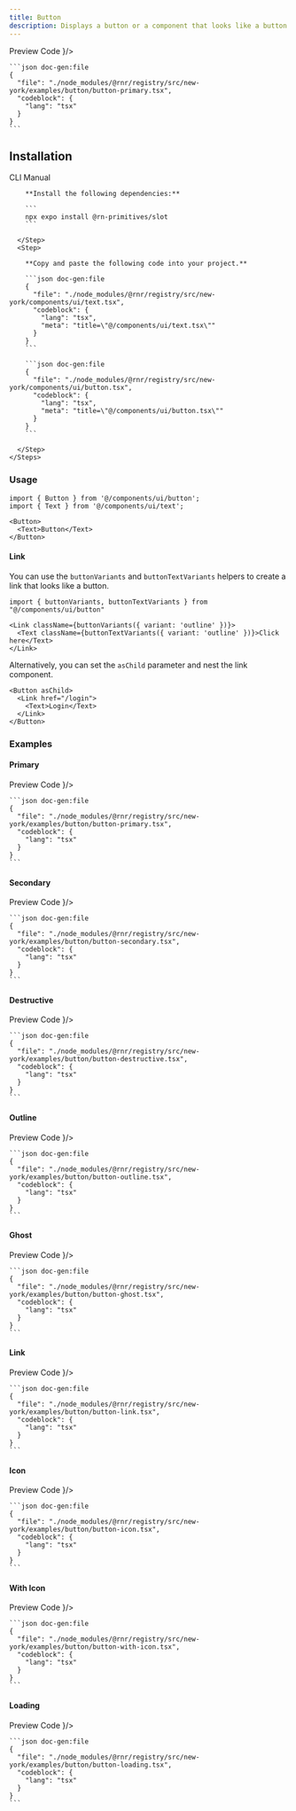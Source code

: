 ```yaml
---
title: Button
description: Displays a button or a component that looks like a button.
---
```



<div className="h-5"/>

<SectionTabs defaultValue="preview">
  <SectionTabsList>
    <SectionTabsTrigger value="preview">Preview</SectionTabsTrigger>
    <SectionTabsTrigger value="code">Code</SectionTabsTrigger>
  </SectionTabsList>
  <SectionTabsContent value="preview">
    <PreviewCard copyContent={buttonPreview} webPreview={<ButtonPreview />}/>
  </SectionTabsContent>
  <SectionTabsContent value="code">

    ```json doc-gen:file
    {
      "file": "./node_modules/@rnr/registry/src/new-york/examples/button/button-primary.tsx",
      "codeblock": {
        "lang": "tsx"
      }
    }
    ```
  </SectionTabsContent>
</SectionTabs>


## Installation

<SectionTabs defaultValue="cli">
  <SectionTabsList>
    <SectionTabsTrigger id="cli" value="cli">CLI</SectionTabsTrigger>
    <SectionTabsTrigger id="manual" value="manual">Manual</SectionTabsTrigger>
  </SectionTabsList>
  <SectionTabsContent value="cli">
     <CommandTabs args={["add", "button"]}/>
  </SectionTabsContent>
  <SectionTabsContent value="manual">
    <Steps> 
      <Step>
 
        **Install the following dependencies:**

        ```
        npx expo install @rn-primitives/slot
        ```

      </Step>
      <Step>
 
        **Copy and paste the following code into your project.**

        ```json doc-gen:file
        {
          "file": "./node_modules/@rnr/registry/src/new-york/components/ui/text.tsx",
          "codeblock": {
            "lang": "tsx",
            "meta": "title=\"@/components/ui/text.tsx\""
          }
        }
        ```

        ```json doc-gen:file
        {
          "file": "./node_modules/@rnr/registry/src/new-york/components/ui/button.tsx",
          "codeblock": {
            "lang": "tsx",
            "meta": "title=\"@/components/ui/button.tsx\""
          }
        }
        ```
 
      </Step>
    </Steps>

  </SectionTabsContent>
</SectionTabs>

### Usage

```tsx
import { Button } from '@/components/ui/button';
import { Text } from '@/components/ui/text';

```

```tsx
<Button>
  <Text>Button</Text>
</Button>
```

#### Link

You can use the `buttonVariants` and `buttonTextVariants` helpers to create a link that looks like a button.

```tsx
import { buttonVariants, buttonTextVariants } from "@/components/ui/button"
```

```tsx
<Link className={buttonVariants({ variant: 'outline' })}>
  <Text className={buttonTextVariants({ variant: 'outline' })}>Click here</Text>
</Link>
```

Alternatively, you can set the `asChild` parameter and nest the link component.

```tsx
<Button asChild>
  <Link href="/login">
    <Text>Login</Text>
  </Link>
</Button>
```

### Examples

#### Primary

<SectionTabs defaultValue="preview">
  <SectionTabsList>
    <SectionTabsTrigger value="preview">Preview</SectionTabsTrigger>
    <SectionTabsTrigger value="code">Code</SectionTabsTrigger>
  </SectionTabsList>
  <SectionTabsContent value="preview">
    <PreviewCard copyContent={buttonPreview} webPreview={<ButtonPreview />}/>
  </SectionTabsContent>
  <SectionTabsContent value="code">

    ```json doc-gen:file
    {
      "file": "./node_modules/@rnr/registry/src/new-york/examples/button/button-primary.tsx",
      "codeblock": {
        "lang": "tsx"
      }
    }
    ```
  </SectionTabsContent>
</SectionTabs>

<div className="h-5"/>

#### Secondary

<SectionTabs defaultValue="preview">
  <SectionTabsList>
    <SectionTabsTrigger value="preview">Preview</SectionTabsTrigger>
    <SectionTabsTrigger value="code">Code</SectionTabsTrigger>
  </SectionTabsList>
  <SectionTabsContent value="preview">
    <PreviewCard copyContent={buttonSecondaryPreview} webPreview={<ButtonSecondaryPreview />}/>
  </SectionTabsContent>
  <SectionTabsContent value="code">

    ```json doc-gen:file
    {
      "file": "./node_modules/@rnr/registry/src/new-york/examples/button/button-secondary.tsx",
      "codeblock": {
        "lang": "tsx"
      }
    }
    ```

  </SectionTabsContent>
</SectionTabs>

<div className="h-5"/>

#### Destructive

<SectionTabs defaultValue="preview">
  <SectionTabsList>
    <SectionTabsTrigger value="preview">Preview</SectionTabsTrigger>
    <SectionTabsTrigger value="code">Code</SectionTabsTrigger>
  </SectionTabsList>
  <SectionTabsContent value="preview">
    <PreviewCard copyContent={buttonDestructivePreview} webPreview={<ButtonDestructivePreview />}/>
  </SectionTabsContent>
  <SectionTabsContent value="code">

    ```json doc-gen:file
    {
      "file": "./node_modules/@rnr/registry/src/new-york/examples/button/button-destructive.tsx",
      "codeblock": {
        "lang": "tsx"
      }
    }
    ```

  </SectionTabsContent>
</SectionTabs>

<div className="h-5"/>

#### Outline

<SectionTabs defaultValue="preview">
  <SectionTabsList>
    <SectionTabsTrigger value="preview">Preview</SectionTabsTrigger>
    <SectionTabsTrigger value="code">Code</SectionTabsTrigger>
  </SectionTabsList>
  <SectionTabsContent value="preview">
    <PreviewCard copyContent={buttonOutlinePreview} webPreview={<ButtonOutlinePreview />}/>
  </SectionTabsContent>
  <SectionTabsContent value="code">

    ```json doc-gen:file
    {
      "file": "./node_modules/@rnr/registry/src/new-york/examples/button/button-outline.tsx",
      "codeblock": {
        "lang": "tsx"
      }
    }
    ```

  </SectionTabsContent>
</SectionTabs>

<div className="h-5"/>

#### Ghost

<SectionTabs defaultValue="preview">
  <SectionTabsList>
    <SectionTabsTrigger value="preview">Preview</SectionTabsTrigger>
    <SectionTabsTrigger value="code">Code</SectionTabsTrigger>
  </SectionTabsList>
  <SectionTabsContent value="preview">
    <PreviewCard copyContent={buttonGhostPreview} webPreview={<ButtonGhostPreview />}/>
  </SectionTabsContent>
  <SectionTabsContent value="code">

    ```json doc-gen:file
    {
      "file": "./node_modules/@rnr/registry/src/new-york/examples/button/button-ghost.tsx",
      "codeblock": {
        "lang": "tsx"
      }
    }
    ```

  </SectionTabsContent>
</SectionTabs>

<div className="h-5"/>

#### Link

<SectionTabs defaultValue="preview">
  <SectionTabsList>
    <SectionTabsTrigger value="preview">Preview</SectionTabsTrigger>
    <SectionTabsTrigger value="code">Code</SectionTabsTrigger>
  </SectionTabsList>
  <SectionTabsContent value="preview">
    <PreviewCard copyContent={buttonLinkPreview} webPreview={<ButtonLinkPreview />}/>
  </SectionTabsContent>
  <SectionTabsContent value="code">

    ```json doc-gen:file
    {
      "file": "./node_modules/@rnr/registry/src/new-york/examples/button/button-link.tsx",
      "codeblock": {
        "lang": "tsx"
      }
    }
    ```

  </SectionTabsContent>
</SectionTabs>

<div className="h-5"/>

#### Icon

<SectionTabs defaultValue="preview">
  <SectionTabsList>
    <SectionTabsTrigger value="preview">Preview</SectionTabsTrigger>
    <SectionTabsTrigger value="code">Code</SectionTabsTrigger>
  </SectionTabsList>
  <SectionTabsContent value="preview">
    <PreviewCard copyContent={buttonIconPreview} webPreview={<ButtonIconPreview />}/>
  </SectionTabsContent>
  <SectionTabsContent value="code">

    ```json doc-gen:file
    {
      "file": "./node_modules/@rnr/registry/src/new-york/examples/button/button-icon.tsx",
      "codeblock": {
        "lang": "tsx"
      }
    }
    ```

  </SectionTabsContent>
</SectionTabs>

<div className="h-5"/>

#### With Icon

<SectionTabs defaultValue="preview">
  <SectionTabsList>
    <SectionTabsTrigger value="preview">Preview</SectionTabsTrigger>
    <SectionTabsTrigger value="code">Code</SectionTabsTrigger>
  </SectionTabsList>
  <SectionTabsContent value="preview">
    <PreviewCard copyContent={buttonWithIconPreview} webPreview={<ButtonWithIconPreview />}/>
  </SectionTabsContent>
  <SectionTabsContent value="code">

    ```json doc-gen:file
    {
      "file": "./node_modules/@rnr/registry/src/new-york/examples/button/button-with-icon.tsx",
      "codeblock": {
        "lang": "tsx"
      }
    }
    ```

  </SectionTabsContent>
</SectionTabs>

<div className="h-5"/>

#### Loading

<SectionTabs defaultValue="preview">
  <SectionTabsList>
    <SectionTabsTrigger value="preview">Preview</SectionTabsTrigger>
    <SectionTabsTrigger value="code">Code</SectionTabsTrigger>
  </SectionTabsList>
  <SectionTabsContent value="preview">
    <PreviewCard copyContent={buttonLoadingPreview} webPreview={<ButtonLoadingPreview />}/>
  </SectionTabsContent>
  <SectionTabsContent value="code">

    ```json doc-gen:file
    {
      "file": "./node_modules/@rnr/registry/src/new-york/examples/button/button-loading.tsx",
      "codeblock": {
        "lang": "tsx"
      }
    }
    ```

  </SectionTabsContent>
</SectionTabs>
